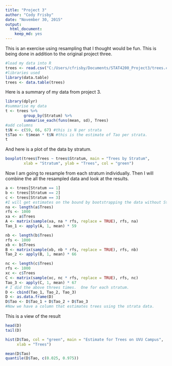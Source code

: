 ```yaml
---
title: "Project 3"
author: "Cody Frisby"
date: "November 30, 2015"
output:
  html_document:
    keep_md: yes
---
```


This is an exercise using resampling that I thought would be fun.  This is being done in addition to the original project three.  

```r
#load my data into R
trees <- read.csv("C:/Users/cfrisby/Documents/STAT4200_Project3/trees.csv")
#libraries used
library(data.table)
trees <- data.table(trees)
```

Here is a summary of my data from project 3.

```r
library(dplyr)
#summarise my data
t <- trees %>%
        group_by(Stratum) %>%
        summarise_each(funs(mean, sd), Trees)
#add columns
t$N <- c(59, 66, 67) #this is N per strata
t$Tao <- t$mean * t$N #this is the estimate of Tao per strata.
t
```

And here is a plot of the data by stratum.

```r
boxplot(trees$Trees ~ trees$Stratum, main = "Trees by Stratum", 
        xlab = "Stratum", ylab = "Trees", col = "green")
```


Now I am going to resample from each stratum individually.  Then I will combine the all the resampled data and look at the results. 

```r
a <- trees[Stratum == 1]
b <- trees[Stratum == 2]
c <- trees[Stratum == 3]
#I will get estimates on the bound by bootstrapping the data without Strata
na <- length(a$Trees)
rfs <- 1000
xa <- a$Trees 
A <- matrix(sample(xa, na * rfs, replace = TRUE), rfs, na)
Tao_1 <- apply(A, 1, mean) * 59

nb <- length(b$Trees)
rfs <- 1000
xb <- b$Trees 
B <- matrix(sample(xb, nb * rfs, replace = TRUE), rfs, nb)
Tao_2 <- apply(B, 1, mean) * 66

nc <- length(c$Trees)
rfs <- 1000
xc <- c$Trees 
C <- matrix(sample(xc, nc * rfs, replace = TRUE), rfs, nc)
Tao_3 <- apply(C, 1, mean) * 67
# I did the above threes times.  One for each stratum.
D <- cbind(Tao_1, Tao_2, Tao_3)
D <- as.data.frame(D)
D$Tao <- D$Tao_1 + D$Tao_2 + D$Tao_3
#Now we have a column that estimates trees using the strata data.
```

This is a view of the result

```r
head(D)
tail(D)
```


```r
hist(D$Tao, col = "green", main = "Estimate for Trees on UVU Campus",
     xlab = "Trees")
```

```r

mean(D$Tao)
quantile(D$Tao, c(0.025, 0.975))

```